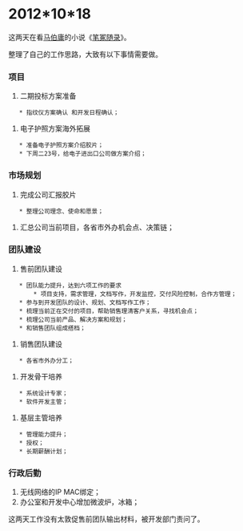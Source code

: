 = 2012*10*18 =

这两天在看[[马伯庸]]的小说《[[笔冢随录]]》。

整理了自己的工作思路，大致有以下事情需要做。


=== 项目 ===
# 二期投标方案准备
	* 指纹仪方案确认 和开发日程确认；

# 电子护照方案海外拓展
	* 准备电子护照方案介绍胶片；
	* 下周二23号，给电子进出口公司做方案介绍；

=== 市场规划 ===
# 完成公司汇报胶片
	* 整理公司理念、使命和愿景；

# 汇总公司当前项目，各省市外办机会点、决策链；


=== 团队建设 ===
# 售前团队建设
	* 团队能力提升，达到六项工作的要求
		* 项目支持，需求管理，文档写作，开发监控，交付风险控制，合作方管理；
	* 参与到开发团队的设计、规划、文档写作工作；
	* 梳理当前正在交付的项目，帮助销售理清客户关系，寻找机会点；
	* 梳理公司当前产品、解决方案和规划；
	* 和销售团队组成搭档；

# 销售团队建设
	* 各省市外办分工；

# 开发骨干培养
	* 系统设计专家；
	* 软件开发主管；

# 基层主管培养
	* 管理能力提升；
	* 授权；
	* 长期薪酬计划；

=== 行政后勤 ===
# 无线网络的IP MAC绑定；
# 办公室和开发中心增加微波炉，冰箱；

这两天工作没有太敦促售前团队输出材料，被开发部门责问了。






